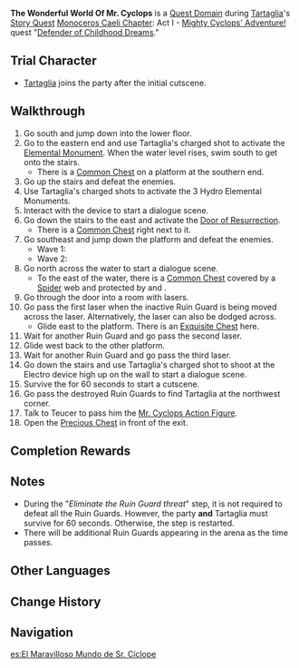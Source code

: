 {{Domain Infobox
|image        = Domain The Wonderful World Of Mr. Cyclops.png
|type         = Quest
|description  = Though it was agreed to let Teucer visit the "Institute for Toy Research"...<br />The toughest battles are not fought against a redoubtable foe but in defense of a child's innocence.
|quest        = Defender of Childhood Dreams
|quest_type   = Story
|region       = Liyue
|area         = Lisha
|subarea      = Lingju Pass
|requiredAR   = 40
|recLevel     = WL-dependent
|recElements  = Hydro
|trial        = Tartaglia
}}
'''The Wonderful World Of Mr. Cyclops''' is a [[Quest Domain]] during [[Tartaglia]]'s [[Story Quest]] [[Monoceros Caeli Chapter]]: Act I - [[Mighty Cyclops' Adventure!]] quest "[[Defender of Childhood Dreams]]."

==Trial Character==
*{{Icon/Element|Hydro|25}} [[Tartaglia]] joins the party after the initial cutscene.
{{Trial Character
|wl                      = 5, 8
|character_name          = Tartaglia

<!--WL 5 Stats-->
|character_level5        = 71
|constellation5          = 3

|weapon_name             = Polar Star
|weapon_level5           = 71
|refinement5             = 1

|artifact_flower5        = Royal Flora
|artifact_feather5       = Royal Plume
|artifact_sands5         = Royal Pocket Watch
|artifact_goblet5        = Royal Silver Urn
|artifact_circlet5       = Royal Masque
|artifact_level5         = 16
|set1_5                  = Noblesse Oblige
|set1_piece_bonus_5      = 4

|normal_attack_talent5   = 6
|elemental_skill_talent5 = 8
|elemental_burst_talent5 = 5

|hp5                     = 21,011
|atk5                    = 1,501
|def5                    = 755
|em5                     = 42
|er5                     = 135.0%
|crit_rate5              = 79.1%
|crit_dmg5               = 91.9%
|hydro_dmg5              = 21.6%

<!-- WL 8 Stats-->
|character_level8        = 90
|constellation8          = 3

|weapon_name8            = Polar Star
|weapon_level8           = 90
|refinement8             = 1

|artifact_flower8        = Royal Flora
|artifact_feather8       = Royal Plume
|artifact_sands8         = Royal Pocket Watch
|artifact_goblet8        = Royal Silver Urn
|artifact_circlet8       = Royal Masque
|artifact_level8         = 20
|set1_8                  = Noblesse Oblige
|set1_piece_bonus_8      = 4

|normal_attack_talent8   = 9
|elemental_skill_talent8 = 11
|elemental_burst_talent8 = 8

|hp8                     = 27,247
|atk8                    = 1,977
|def8                    = 963
|em8                     = 105
|crit_rate8              = 90.2%
|crit_dmg8               = 91.9%
|er8                     = 135.0%
|hydro_dmg8              = 28.8%
}}
==Walkthrough==
# Go south and jump down into the lower floor.
# Go to the eastern end and use Tartaglia's charged shot to activate the {{Color|Hydro}} [[Elemental Monument]]. When the water level rises, swim south to get onto the stairs.
#* There is a [[Common Chest]] on a platform at the southern end.
# Go up the stairs and defeat the enemies. {{Enemy List|Large Pyro Slime*2;Pyro Slime*6}}
# Use Tartaglia's charged shots to activate the 3 Hydro Elemental Monuments.
# Interact with the device to start a dialogue scene.
# Go down the stairs to the east and activate the [[Door of Resurrection]].
#* There is a [[Common Chest]] right next to it.
# Go southeast and jump down the platform and defeat the enemies.
#* Wave 1: {{Enemy List|Large Electro Slime*3}}
#* Wave 2: {{Enemy List|Large Electro Slime*2;Electro Slime*2;Large Pyro Slime}}
# Go north across the water to start a dialogue scene.
#* To the east of the water, there is a [[Common Chest]] covered by a [[Spider]] web and protected by {{Enemy|Large Pyro Slime|x=1|nobr=1}} and {{Enemy|Pyro Slime|x=2|nobr=1}}.
# Go through the door into a room with lasers.
# Go pass the first laser when the inactive Ruin Guard is being moved across the laser. Alternatively, the laser can also be dodged across.
#* Glide east to the platform. There is an [[Exquisite Chest]] here.
# Wait for another Ruin Guard and go pass the second laser.
# Glide west back to the other platform.
# Wait for another Ruin Guard and go pass the third laser.
# Go down the stairs and use Tartaglia's charged shot to shoot at the Electro device high up on the wall to start a dialogue scene.
# Survive the {{Enemy|Ruin Guard|text=Ruin Guards|nobr=1}} for 60 seconds to start a cutscene.
# Go pass the destroyed Ruin Guards to find Tartaglia at the northwest corner.
# Talk to Teucer to pass him the [[Mr. Cyclops Action Figure]].
# Open the [[Precious Chest]] in front of the exit.

==Completion Rewards==
{{Card|Mora|10,000}}
{{Card|Adventurer's Experience|2}}
{{Card|Mystic Enhancement Ore|2}}
{{Card|Varunada Lazurite Fragment|1}}

==Notes==
* During the "''Eliminate the Ruin Guard threat''" step, it is not required to defeat all the Ruin Guards. However, the party '''and''' Tartaglia must survive for 60 seconds. Otherwise, the step is restarted.
* There will be additional Ruin Guards appearing in the arena as the time passes.

==Other Languages==
{{Other Languages
|en      = The Wonderful World Of Mr. Cyclops
|zhs     = 「独眼小宝大世界」
|zhs_rm  = "Dúyǎn Xiǎobǎo Dà Shìjiè"
|zht     = 「獨眼小寶大世界」
|zht_rm  = "Dúyǎn Xiǎobǎo Dà Shìjiè"
|zh_tl   = "The Great World of {{Lex|Mr. Cyclops|zh}}"
|ja      = 「独眼坊大世界」
|ja_rm   = "Dokugan-bou Daisekai"
|ja_tl   = "The Great World of {{Lex|Mr. Cyclops|ja}}"
|ko      = 「외눈박이 월드」
|ko_rm   = "Oenunbagi Woldeu"
|ko_tl   = "{{Lex|Mr. Cyclops|ko}} World"
|es      = El maravilloso mundo del Sr. Cíclope
|es_tl   = The Wonderful World of Mr. Cyclops
|fr      = Le merveilleux monde des Qu'un-œil
|fr_tl   = The Wonderful World of {{Lex|Mr. Cyclops|fr}}
|ru      = Удивительный мир Одноглазика
|ru_tl   = The Wonderful World of {{Lex|Mr. Cyclops|ru}}
|th      = "โลกกว้างของเจ้าตาเดียว"
|th_rm   = 
|th_tl   = 
|vi      = "Thế giới của tiểu bảo một mắt"
|vi_tl   = 
|de      = „Die Welt von Kloppi“
|de_tl   = "The World of {{Lex|Mr. Cyclops|de}}"
|id      = Dunia Indah si Kecil Bermata Satu
|id_tl   = The Beautiful World of {{Lex|Mr. Cyclops|id}}
|pt      = 'O Maravilhoso Mundo de Sr. Ciclope'
|pt_tl   = The Wonderful World of Mr. Cyclops
|tr      = Bay Tepegözün Şahane Dünyası
|tr_tl   = 
|it      = Il meraviglioso mondo del signor Ciclope
|it_tl   = 
}}

==Change History==
{{Change History|1.1}}

==Navigation==
{{Domain Navbox|Temporary}}

[[es:El Maravilloso Mundo de Sr. Cíclope]]